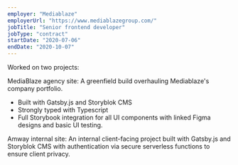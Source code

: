```yaml
---
employer: "Mediablaze"
employerUrl: "https://www.mediablazegroup.com/"
jobTitle: "Senior frontend developer"
jobType: "contract"
startDate: "2020-07-06"
endDate: "2020-10-07"
---
```



Worked on two projects:

<InternalLink href="/mediablaze">MediaBlaze agency site</InternalLink>: A
greenfield build overhauling Mediablaze's company portfolio.

- Built with Gatsby.js and Storyblok CMS
- Strongly typed with Typescript
- Full Storybook integration for all UI components with linked Figma designs and basic UI testing.

Amway internal site: An internal client-facing project built with Gatsby.js and Storyblok CMS with authentication via secure serverless functions to ensure client privacy.

